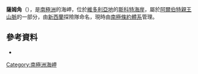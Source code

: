 {{coord|75|58|S|160|28|E|display=title}}

'''薩姆角'''（{{lang-en|Thumb Point}}），是[[南極洲|南極洲]]的海岬，位於[[維多利亞地|維多利亞地]]的[[斯科特海岸|斯科特海岸]]，屬於[[阿爾伯特親王山脈|阿爾伯特親王山脈]]的一部分，由[[新西蘭|新西蘭]]探險隊命名，現時由[[南極條約體系|南極條約體系]]管理。

==參考資料==
*{{usgs-gazetteer}}

{{DEFAULTSORT:Thumb Point}}
[[Category:南極洲海岬|Category:南極洲海岬]]


{{ScottCoast-geo-stub}}